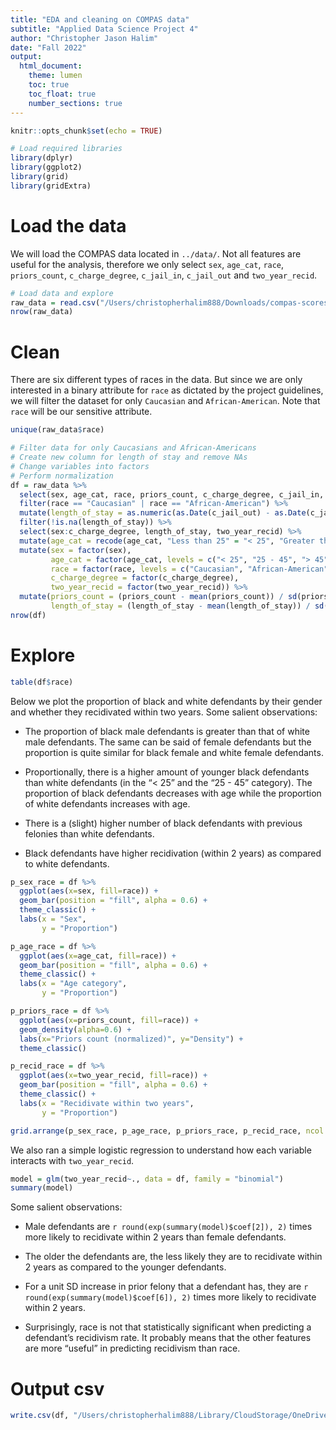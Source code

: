 ```yaml
---
title: "EDA and cleaning on COMPAS data"
subtitle: "Applied Data Science Project 4"
author: "Christopher Jason Halim"
date: "Fall 2022"
output:
  html_document: 
    theme: lumen
    toc: true
    toc_float: true
    number_sections: true
---
```


```r
knitr::opts_chunk$set(echo = TRUE)
```

```r
# Load required libraries
library(dplyr)
library(ggplot2)
library(grid)
library(gridExtra)
```

# Load the data

We will load the COMPAS data located in `../data/`. Not all features are useful for the analysis, therefore we only select `sex`, `age_cat`, `race`, `priors_count`, `c_charge_degree`, `c_jail_in`, `c_jail_out` and `two_year_recid`.

```r
# Load data and explore
raw_data = read.csv("/Users/christopherhalim888/Downloads/compas-scores-two-years.csv")
nrow(raw_data)
```

# Clean

There are six different types of races in the data. But since we are only interested in a binary attribute for `race` as dictated by the project guidelines, we will filter the dataset for only `Caucasian` and `African-American`. Note that `race` will be our sensitive attribute.

```r
unique(raw_data$race)
```

```r
# Filter data for only Caucasians and African-Americans
# Create new column for length of stay and remove NAs
# Change variables into factors
# Perform normalization
df = raw_data %>%
  select(sex, age_cat, race, priors_count, c_charge_degree, c_jail_in, c_jail_out, two_year_recid) %>%
  filter(race == "Caucasian" | race == "African-American") %>%
  mutate(length_of_stay = as.numeric(as.Date(c_jail_out) - as.Date(c_jail_in))) %>%
  filter(!is.na(length_of_stay)) %>%
  select(sex:c_charge_degree, length_of_stay, two_year_recid) %>%
  mutate(age_cat = recode(age_cat, "Less than 25" = "< 25", "Greater than 45" = "> 45")) %>%
  mutate(sex = factor(sex), 
         age_cat = factor(age_cat, levels = c("< 25", "25 - 45", "> 45")), 
         race = factor(race, levels = c("Caucasian", "African-American")), 
         c_charge_degree = factor(c_charge_degree), 
         two_year_recid = factor(two_year_recid)) %>%
  mutate(priors_count = (priors_count - mean(priors_count)) / sd(priors_count),
         length_of_stay = (length_of_stay - mean(length_of_stay)) / sd(length_of_stay))
nrow(df)
```

# Explore

```r
table(df$race)
```

Below we plot the proportion of black and white defendants by their gender and whether they recidivated within two years. Some salient observations:

+ The proportion of black male defendants is greater than that of white male defendants. The same can be said of female defendants but the proportion is quite similar for black female and white female defendants.

+ Proportionally, there is a higher amount of younger black defendants than white defendants (in the "< 25" and the "25 - 45" category). The proportion of black defendants decreases with age while the proportion of white defendants increases with age.

+ There is a (slight) higher number of black defendants with previous felonies than white defendants.

+ Black defendants have higher recidivation (within 2 years) as compared to white defendants.

```r
p_sex_race = df %>%
  ggplot(aes(x=sex, fill=race)) +
  geom_bar(position = "fill", alpha = 0.6) +
  theme_classic() +
  labs(x = "Sex",
       y = "Proportion")

p_age_race = df %>%
  ggplot(aes(x=age_cat, fill=race)) +
  geom_bar(position = "fill", alpha = 0.6) +
  theme_classic() +
  labs(x = "Age category",
       y = "Proportion")

p_priors_race = df %>%
  ggplot(aes(x=priors_count, fill=race)) +
  geom_density(alpha=0.6) +
  labs(x="Priors count (normalized)", y="Density") +
  theme_classic()

p_recid_race = df %>%
  ggplot(aes(x=two_year_recid, fill=race)) +
  geom_bar(position = "fill", alpha = 0.6) +
  theme_classic() +
  labs(x = "Recidivate within two years",
       y = "Proportion")

grid.arrange(p_sex_race, p_age_race, p_priors_race, p_recid_race, ncol = 2)
```

We also ran a simple logistic regression to understand how each variable interacts with `two_year_recid`.

```r
model = glm(two_year_recid~., data = df, family = "binomial")
summary(model)
```

Some salient observations:

+ Male defendants are `r round(exp(summary(model)$coef[2]), 2)` times more likely to recidivate within 2 years than female defendants.

+ The older the defendants are, the less likely they are to recidivate within 2 years as compared to the younger defendants.

+ For a unit SD increase in prior felony that a defendant has, they are `r round(exp(summary(model)$coef[6]), 2)` times more likely to recidivate within 2 years.

+ Surprisingly, race is not that statistically significant when predicting a defendant's recidivism rate. It probably means that the other features are more "useful" in predicting recidivism than race.

# Output csv

```r
write.csv(df, "/Users/christopherhalim888/Library/CloudStorage/OneDrive-Personal/Master/Fall 2022/STAT 5243/compas-scores-two-years(cleaned).csv", row.names = FALSE)
```